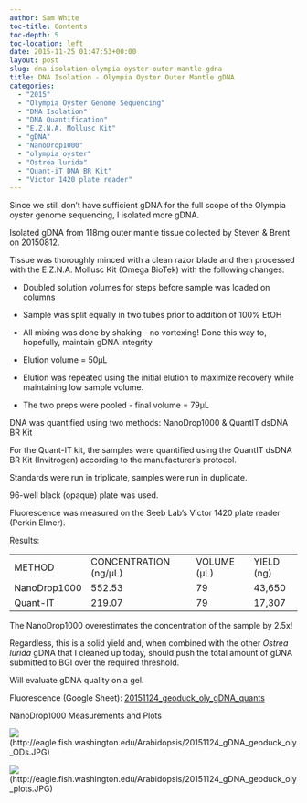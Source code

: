 ```yaml
---
author: Sam White
toc-title: Contents
toc-depth: 5
toc-location: left
date: 2015-11-25 01:47:53+00:00
layout: post
slug: dna-isolation-olympia-oyster-outer-mantle-gdna
title: DNA Isolation - Olympia Oyster Outer Mantle gDNA
categories:
  - "2015"
  - "Olympia Oyster Genome Sequencing"
  - "DNA Isolation"
  - "DNA Quantification"
  - "E.Z.N.A. Mollusc Kit"
  - "gDNA"
  - "NanoDrop1000"
  - "olympia oyster"
  - "Ostrea lurida"
  - "Quant-iT DNA BR Kit"
  - "Victor 1420 plate reader"
---
```


Since we still don't have sufficient gDNA for the full scope of the Olympia oyster genome sequencing, I isolated more gDNA.

Isolated gDNA from 118mg outer mantle tissue collected by Steven & Brent on 20150812.

Tissue was thoroughly minced with a clean razor blade and then processed with the E.Z.N.A. Mollusc Kit (Omega BioTek) with the following changes:




    
  * Doubled solution volumes for steps before sample was loaded on columns

    
  * Sample was split equally in two tubes prior to addition of 100% EtOH

    
  * All mixing was done by shaking - no vortexing! Done this way to, hopefully, maintain gDNA integrity

    
  * Elution volume = 50μL

    
  * Elution was repeated using the initial elution to maximize recovery while maintaining low sample volume.

    
  * The two preps were pooled - final volume = 79μL



DNA was quantified using two methods: NanoDrop1000 & QuantIT dsDNA BR Kit

For the Quant-IT kit, the samples were quantified using the QuantIT dsDNA BR Kit (Invitrogen) according to the manufacturer's protocol.

Standards were run in triplicate, samples were run in duplicate.

96-well black (opaque) plate was used.

Fluorescence was measured on the Seeb Lab's Victor 1420 plate reader (Perkin Elmer).

Results:

<table >
<tbody >
<tr >

<td >METHOD
</td>

<td >CONCENTRATION (ng/μL)
</td>

<td >VOLUME (μL)
</td>

<td >YIELD (ng)
</td>
</tr>
<tr >

<td >NanoDrop1000
</td>

<td >552.53
</td>

<td >79
</td>

<td >43,650
</td>
</tr>
<tr >

<td >Quant-IT
</td>

<td >219.07
</td>

<td >79
</td>

<td >17,307
</td>
</tr>
</tbody>
</table>



The NanoDrop1000 overestimates the concentration of the sample by 2.5x!

Regardless, this is a solid yield and, when combined with the other _Ostrea lurida_ gDNA that I cleaned up today, should push the total amount of gDNA submitted to BGI over the required threshold.

Will evaluate gDNA quality on a gel.

Fluorescence (Google Sheet): [20151124_geoduck_oly_gDNA_quants](https://docs.google.com/spreadsheets/d/167If9r5fDNJb6xenUo-bKy52794_O1LgN1twKAOmElw/edit?usp=sharing)



NanoDrop1000 Measurements and Plots

![](https://eagle.fish.washington.edu/Arabidopsis/20151124_gDNA_geoduck_oly_ODs.JPG)(http://eagle.fish.washington.edu/Arabidopsis/20151124_gDNA_geoduck_oly_ODs.JPG)

![](https://eagle.fish.washington.edu/Arabidopsis/20151124_gDNA_geoduck_oly_plots.JPG)(http://eagle.fish.washington.edu/Arabidopsis/20151124_gDNA_geoduck_oly_plots.JPG)


